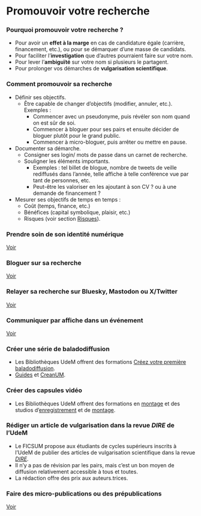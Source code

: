 # Promouvoir votre recherche {#sec-promouvoir}

### Pourquoi promouvoir votre recherche ?

-   Pour avoir un **effet à la marge** en cas de candidature égale (carrière, financement, etc.), ou pour se démarquer d'une masse de candidats.
-   Pour faciliter l'**investigation** que d'autres pourraient faire sur votre nom.
-   Pour lever l'**ambiguïté** sur votre nom si plusieurs le partagent.
-   Pour prolonger vos démarches de **vulgarisation scientifique**.

### Comment promouvoir sa recherche

-   Définir ses objectifs.
    -   Être capable de changer d'objectifs (modifier, annuler, etc.). Exemples :
        -   Commencer avec un pseudonyme, puis révéler son nom quand on est sûr de soi.
        -   Commencer à bloguer pour ses pairs et ensuite décider de bloguer plutôt pour le grand public.
        -   Commencer à micro-bloguer, puis arrêter ou mettre en pause.
-   Documenter sa démarche.
    -   Consigner ses login/ mots de passe dans un carnet de recherche.
    -   Souligner les éléments importants.
        -   Exemples : tel billet de blogue, nombre de tweets de veille rediffusés dans l'année, telle affiche à telle conférence vue par tant de personnes, etc.
        -   Peut-être les valoriser en les ajoutant à son CV ? ou à une demande de financement ?
-   Mesurer ses objectifs de temps en temps :
    -   Coût (temps, finance, etc.)
    -   Bénéfices (capital symbolique, plaisir, etc.)
    -   Risques (voir section [Risques](#sec-bloguersarecherche)).

### Prendre soin de son identité numérique

[Voir](#sec-identitenumerique) 

### Bloguer sur sa recherche

[Voir](#sec-bloguersarecherche)

### Relayer sa recherche sur Bluesky, Mastodon ou X/Twitter

[Voir](#sec-microbloguer)

### Communiquer par affiche dans un événement

[Voir](#sec-communicationparaffiche)

### Créer une série de baladodiffusion

-   Les Bibliothèques UdeM offrent des formations [Créez votre première baladodiffusion](https://bib.umontreal.ca/formations/calendrier).
-   [Guides](https://creanum.notion.site/Production-audiovisuelle-328dadbef0a74fadadaefa32fc8b77c2) et [CreanUM](https://hackmd.io/@creanum/balado).

### Créer des capsules vidéo

-   Les Bibliothèques UdeM offrent des formations en [montage](https://bib.umontreal.ca/formations/calendrier) et des studios d'[enregistrement](https://bib.umontreal.ca/travailler/espaces/creation-numerique/studio-enregistrement) et de [montage](https://bib.umontreal.ca/travailler/espaces/creation-numerique/studio-edition-numerique).

### Rédiger un article de vulgarisation dans la revue *DIRE* de l'UdeM

-   Le FICSUM propose aux étudiants de cycles supérieurs inscrits à l'UdeM de publier des articles de vulgarisation scientifique dans la revue [*DIRE*](https://www.ficsum.com/dire/).
-   Il n'y a pas de révision par les pairs, mais c'est un bon moyen de diffusion relativement accessible à tous et toutes.
-   La rédaction offre des prix aux auteurs.trices.

### Faire des micro-publications ou des prépublications

[Voir](#sec-micropublication)

